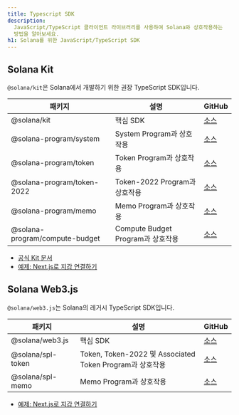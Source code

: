 ```yaml
---
title: Typescript SDK
description:
  JavaScript/TypeScript 클라이언트 라이브러리를 사용하여 Solana와 상호작용하는
  방법을 알아보세요.
h1: Solana를 위한 JavaScript/TypeScript SDK
---
```


## Solana Kit

`@solana/kit`은 Solana에서 개발하기 위한 권장 TypeScript SDK입니다.

| 패키지                         | 설명                              | GitHub                                                                        |
| ------------------------------ | --------------------------------- | ----------------------------------------------------------------------------- |
| @solana/kit                    | 핵심 SDK                          | [소스](https://github.com/anza-xyz/kit)                                       |
| @solana-program/system         | System Program과 상호작용         | [소스](https://github.com/solana-program/system/tree/main/clients/js)         |
| @solana-program/token          | Token Program과 상호작용          | [소스](https://github.com/solana-program/token/tree/main/clients/js)          |
| @solana-program/token-2022     | Token-2022 Program과 상호작용     | [소스](https://github.com/solana-program/token-2022/tree/main/clients/js)     |
| @solana-program/memo           | Memo Program과 상호작용           | [소스](https://github.com/solana-program/memo/tree/main/clients/js)           |
| @solana-program/compute-budget | Compute Budget Program과 상호작용 | [소스](https://github.com/solana-program/compute-budget/tree/main/clients/js) |

- [공식 Kit 문서](https://www.solanakit.com/)
- [예제: Next.js로 지갑 연결하기](/docs/frontend/kit)

## Solana Web3.js

`@solana/web3.js`는 Solana의 레거시 TypeScript SDK입니다.

| 패키지            | 설명                                                     | GitHub                                                                           |
| ----------------- | -------------------------------------------------------- | -------------------------------------------------------------------------------- |
| @solana/web3.js   | 핵심 SDK                                                 | [소스](https://github.com/solana-foundation/solana-web3.js)                      |
| @solana/spl-token | Token, Token-2022 및 Associated Token Program과 상호작용 | [소스](https://github.com/solana-program/token-2022/tree/main/clients/js-legacy) |
| @solana/spl-memo  | Memo Program과 상호작용                                  | [소스](https://github.com/solana-program/memo/tree/main/clients/js-legacy)       |

- [예제: Next.js로 지갑 연결하기](/developers/cookbook/wallets/connect-wallet-react)

